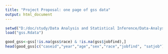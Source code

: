 ```yaml
---
title: "Project Proposal: one page of gss data"
output: html_document
---
```


```r
setwd("D:/doc/study/Data Analysis and Statistical Inference/Data-Analysis-and-Statistical-Inference/courseproject")
load("gss.Rdata")
```
```r
good_gss<-gss[!is.na(gss$race) & !is.na(gss$jobfind),]
head(good_gss[c("caseid","year","age","sex","race","jobfind", "satjob")], 55)

```

